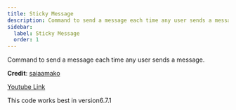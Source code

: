 ```yaml
---
title: Sticky Message
description: Command to send a message each time any user sends a message.
sidebar:
  label: Sticky Message
  order: 1
---
```



Command to send a message each time any user sends a message.

**Credit**: [saiaamako](https://discord.com/users/769525910164471821)

<YouTube id="YBN7Fuq7VTA" />

[Youtube Link](https://youtu.be/YBN7Fuq7VTA?si=nZPYcdfyTCXNl4kV)

This code works best in version6.7.1
